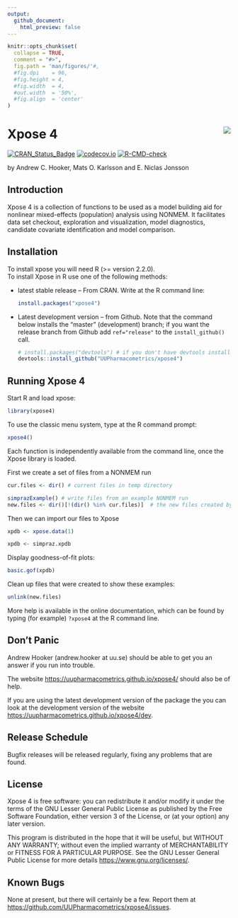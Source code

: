 ```yaml
---
output:
  github_document:
    html_preview: false
---
```


<!-- README.md is generated from README.Rmd. Please edit that file -->

```r
knitr::opts_chunk$set(
  collapse = TRUE,
  comment = "#>",
  fig.path = 'man/figures/'#,
  #fig.dpi    = 96,
  #fig.height = 4, 
  #fig.width  = 4, 
  #out.width  = '50%', 
  #fig.align  = 'center'
)
```

# Xpose 4 <a href="https://uupharmacometrics.github.io/xpose4/"><img src="man/figures/xposelogo.png" align="right" /></a>

<!-- badges: start -->
[![CRAN_Status_Badge](https://www.r-pkg.org/badges/version/xpose4)](https://CRAN.R-project.org/package=xpose4) 
[![codecov.io](https://codecov.io/github/UUPharmacometrics/xpose4/coverage.svg?branch=master)](https://app.codecov.io/github/UUPharmacometrics/xpose4?branch=master)
[![R-CMD-check](https://github.com/UUPharmacometrics/xpose4/actions/workflows/R-CMD-check.yaml/badge.svg)](https://github.com/UUPharmacometrics/xpose4/actions/workflows/R-CMD-check.yaml)
<!-- badges: end -->


by Andrew C. Hooker, Mats O. Karlsson and E. Niclas Jonsson

## Introduction

Xpose 4 is a collection of functions to be used as a model
building aid for nonlinear mixed-effects (population) analysis
using NONMEM. It facilitates data set checkout, exploration and
visualization, model diagnostics, candidate covariate identification
and model comparison.

## Installation

To install xpose you will need R (>= version 2.2.0).   
To install Xpose in R use one of the following methods:

* latest stable release -- From CRAN.  Write at the R command line:

    ```r
    install.packages("xpose4")
    ```
     
* Latest development version -- from Github. Note that the command below installs the "master" 
(development) branch; if you want the release branch from Github add `ref="release"` to the
`install_github()` call. 

    ```r
    # install.packages("devtools") # if you don't have devtools installed
    devtools::install_github("UUPharmacometrics/xpose4")
    ```

## Running Xpose 4

Start R and load xpose:
```r
library(xpose4)
```


To use the classic menu system, type at the R command prompt:
```r
xpose4()
```

Each function is independently available from the command
line, once the Xpose library is loaded. 

First we create a set of files from a NONMEM run
```r
cur.files <- dir() # current files in temp directory

simprazExample() # write files from an example NONMEM run
new.files <- dir()[!(dir() %in% cur.files)]  # the new files created by simprazExample
```

Then we can import our files to Xpose

```r
xpdb <- xpose.data(1) 
```


```r
xpdb <- simpraz.xpdb
```


Display goodness-of-fit plots:

```r
basic.gof(xpdb)
```

Clean up files that were created to show these examples:
```r
unlink(new.files)
```


More help is available in the online documentation, which can be found by
typing (for example) `?xpose4` at the R command line.  


## Don't Panic

Andrew Hooker (andrew.hooker at uu.se)
should be able to get you an answer if you run into trouble.  

The website <https://uupharmacometrics.github.io/xpose4/> should also be of help.

If you are using the latest development version of the package the you can 
look at the development version of the website 
<https://uupharmacometrics.github.io/xpose4/dev>.

## Release Schedule

Bugfix releases will be released regularly, fixing any problems that are
found. 


## License

Xpose 4 is free software: you can redistribute it and/or modify
it under the terms of the GNU Lesser General Public License as published by
the Free Software Foundation, either version 3 of the License, or
(at your option) any later version.

This program is distributed in the hope that it will be useful,
but WITHOUT ANY WARRANTY; without even the implied warranty of
MERCHANTABILITY or FITNESS FOR A PARTICULAR PURPOSE.  See the
GNU Lesser General Public License for more details 
<https://www.gnu.org/licenses/>.


## Known Bugs

None at present, but there will certainly be a few. Report them at 
<https://github.com/UUPharmacometrics/xpose4/issues>. 


